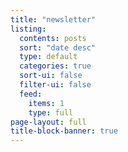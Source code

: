 ```yaml
---
title: "newsletter"
listing:
  contents: posts
  sort: "date desc"
  type: default
  categories: true
  sort-ui: false
  filter-ui: false
  feed: 
    items: 1
    type: full
page-layout: full
title-block-banner: true
---
```

